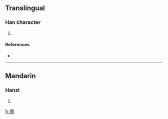 ==Translingual==

===Han character===
{{Han char|rn=87|rad=爪|as=05|sn=9|four=|canj=竹人心口山 (HOPRU), X竹人心口 (XHOPR)}}

# {{defn|Han|sort=爪05}}

====References====
* {{Han ref|kx=0689.020|dkj=19670|dj=1102.060|hdz=32033.030|uh=722E|ud=29230}}

----

==Mandarin==

===Hanzi===
{{cmn-hanzi|pin=[[páo]] ([[pao2]]), [[wéi]] ([[wei2]])|wg=p'ao<sup>2</sup>, wei<sup>2</sup>}}

# {{defn|Mandarin|sort=爪05}}

[[fr:爮]]